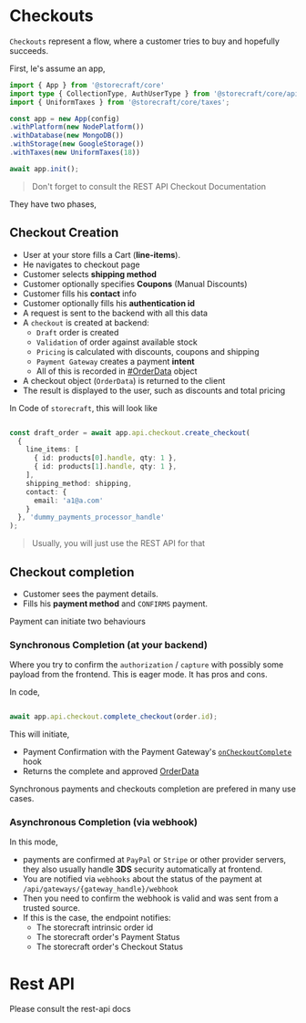 # Checkouts

`Checkouts` represent a flow, where a customer tries to buy and hopefully succeeds.

First, le's assume an app,

```ts
import { App } from '@storecraft/core'
import type { CollectionType, AuthUserType } from '@storecraft/core/api'
import { UniformTaxes } from '@storecraft/core/taxes';

const app = new App(config)
.withPlatform(new NodePlatform())
.withDatabase(new MongoDB())
.withStorage(new GoogleStorage())
.withTaxes(new UniformTaxes(18))

await app.init();

```

> Don't forget to consult the REST API Checkout Documentation

They have two phases,

## Checkout Creation

- User at your store fills a Cart (**line-items**).
- He navigates to checkout page
- Customer selects **shipping method**
- Customer optionally specifies **Coupons** (Manual Discounts)
- Customer fills his **contact** info
- Customer optionally fills his **authentication id**
- A request is sent to the backend with all this data
- A `checkout` is created at backend:
  * `Draft` order is created
  * `Validation` of order against available stock
  * `Pricing` is calculated with discounts, coupons and shipping
  * `Payment Gateway` creates a payment **intent**
  * All of this is recorded in [#OrderData](schema/defintions#OrderData) object
- A checkout object (`OrderData`) is returned to the client
- The result is displayed to the user, such as discounts and total pricing

In Code of `storecraft`,  this will look like

```ts

const draft_order = await app.api.checkout.create_checkout(
  {
    line_items: [
      { id: products[0].handle, qty: 1 },
      { id: products[1].handle, qty: 1 },
    ],
    shipping_method: shipping,
    contact: {
      email: 'a1@a.com'
    }
  }, 'dummy_payments_processor_handle'
);


```

> Usually, you will just use the REST API for that

## Checkout completion
- Customer sees the payment details. 
- Fills his **payment method** and `CONFIRMS` payment. 

Payment can initiate two behaviours

### Synchronous Completion (at your backend)

Where you try to confirm the `authorization` / `capture` with possibly some payload
from the frontend. This is eager mode. It has pros and cons.

In code, 

```ts

await app.api.checkout.complete_checkout(order.id);

```

This will initiate,
- Payment Confirmation with the Payment Gateway's [`onCheckoutComplete`](/) hook
- Returns the complete and approved [OrderData]()

Synchronous payments and checkouts completion are prefered in many use cases.

### Asynchronous Completion (via webhook)

In this mode, 

- payments are confirmed at `PayPal` or `Stripe` or other provider servers, they also
usually handle **3DS** security automatically at frontend.
- You are notified via `webhooks` about the status of the payment at `/api/gateways/{gateway_handle}/webhook`
- Then you need to confirm the webhook is valid and was sent from a trusted source.
- If this is the case, the endpoint notifies:
  - The storecraft intrinsic order id
  - The storecraft order's Payment Status
  - The storecraft order's Checkout Status

# Rest API

Please consult the rest-api docs
